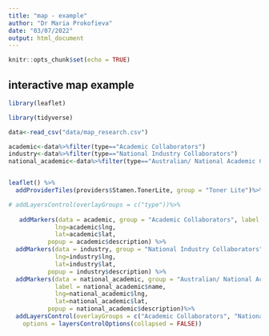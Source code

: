 ```yaml
---
title: "map - example"
author: "Dr Maria Prokofieva"
date: "03/07/2022"
output: html_document
---
```


```r
knitr::opts_chunk$set(echo = TRUE)
```

## interactive map example


```r

library(leaflet)

library(tidyverse)

data<-read_csv("data/map_research.csv")

academic<-data%>%filter(type=="Academic Collaborators")
industry<-data%>%filter(type=="National Industry Collaborators")
national_academic<-data%>%filter(type=="Australian/ National Academic Collaborators")


leaflet() %>%
  addProviderTiles(providers$Stamen.TonerLite, group = "Toner Lite")%>%

# addLayersControl(overlayGroups = c("type"))%>%
  
   addMarkers(data = academic, group = "Academic Collaborators", label = academic$name, 
             lng=academic$lng,
             lat=academic$lat,
           popup = academic$description) %>%
  addMarkers(data = industry, group = "National Industry Collaborators", label = industry$name, 
             lng=industry$lng,
             lat=industry$lat,
           popup = industry$description) %>%
  addMarkers(data = national_academic, group = "Australian/ National Academic Collaborators",
             label = national_academic$name, 
             lng=national_academic$lng,
             lat=national_academic$lat,
           popup = national_academic$description)%>%
  addLayersControl(overlayGroups = c("Academic Collaborators", "National Industry Collaborators", "Australian/ National Academic Collaborators"),
    options = layersControlOptions(collapsed = FALSE))

```

